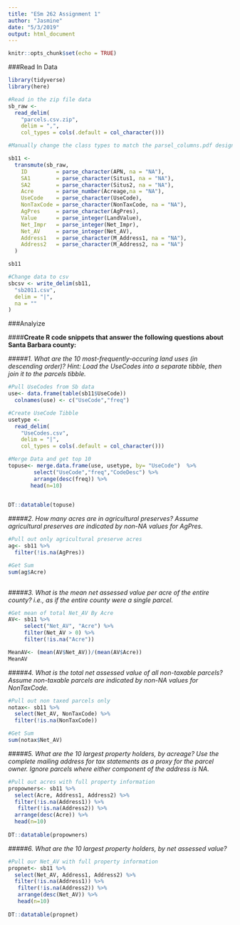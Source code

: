 ```yaml
---
title: "ESm 262 Assignment 1"
author: "Jasmine"
date: "5/3/2019"
output: html_document
---
```


```r
knitr::opts_chunk$set(echo = TRUE)
```

###Read In Data
```r
library(tidyverse)
library(here)
```

```r
#Read in the zip file data
sb_raw <-
  read_delim(
    "parcels.csv.zip",
    delim = ",",
    col_types = cols(.default = col_character()))
```


```r
#Manually change the class types to match the parsel_columns.pdf designations

sb11 <-
  transmute(sb_raw,
    ID         = parse_character(APN, na = "NA"),
    SA1        = parse_character(Situs1, na = "NA"),
    SA2        = parse_character(Situs2, na = "NA"),
    Acre       = parse_number(Acreage,na = "NA"),
    UseCode    = parse_character(UseCode),
    NonTaxCode = parse_character(NonTaxCode, na = "NA"),
    AgPres     = parse_character(AgPres),
    Value      = parse_integer(LandValue),
    Net_Impr   = parse_integer(Net_Impr),
    Net_AV     = parse_integer(Net_AV),
    Address1   = parse_character(M_Address1, na = "NA"),
    Address2   = parse_character(M_Address2, na = "NA")
  )

sb11
```

```r

#Change data to csv
sbcsv <- write_delim(sb11,
  "sb2011.csv",
  delim = "|",
  na = ""
)

```
###Analyize 

####**Create R code snippets that answer the following questions about Santa Barbara county:**

#####*1. What are the 10 most-frequently-occuring land uses (in descending order)?*
*Hint: Load the UseCodes into a separate tibble, then join it to the parcels tibble.*
```r

#Pull UseCodes from Sb data
use<- data.frame(table(sb11$UseCode))
  colnames(use) <- c("UseCode","freq")

#Create UseCode Tibble
usetype <-
  read_delim(
    "UseCodes.csv",
    delim = "|",
    col_types = cols(.default = col_character()))

#Merge Data and get top 10
topuse<- merge.data.frame(use, usetype, by= "UseCode")  %>% 
        select("UseCode","freq","CodeDesc") %>% 
        arrange(desc(freq)) %>% 
       head(n=10)

 
DT::datatable(topuse)
```

#####*2. How many acres are in agricultural preserves?*
*Assume agricultural preserves are indicated by non-NA values for AgPres.*
```r
#Pull out only agricultural preserve acres
ag<- sb11 %>% 
  filter(!is.na(AgPres))

#Get Sum
sum(ag$Acre)
  
```

#####*3. What is the mean net assessed value per acre of the entire county?*
*i.e., as if the entire county were a single parcel.*
```r

#Get mean of total Net_AV By Acre
AV<- sb11 %>% 
     select("Net_AV", "Acre") %>% 
     filter(Net_AV > 0) %>% 
     filter(!is.na("Acre"))

MeanAV<- (mean(AV$Net_AV))/(mean(AV$Acre))
MeanAV

```


#####*4. What is the total net assessed value of all non-taxable parcels?*
*Assume non-taxable parcels are indicated by non-NA values for NonTaxCode.*
```r

#Pull out non taxed parcels only
notax<- sb11 %>% 
  select(Net_AV, NonTaxCode) %>% 
  filter(!is.na(NonTaxCode))

#Get Sum
sum(notax$Net_AV)

```

#####*5. What are the 10 largest property holders, by acreage?*
*Use the complete mailing address for tax statements as a proxy for the parcel owner. Ignore parcels where either component of the address is NA.*
```r
#Pull out acres with full property information
propowners<- sb11 %>% 
  select(Acre, Address1, Address2) %>% 
  filter(!is.na(Address1)) %>% 
   filter(!is.na(Address2)) %>% 
  arrange(desc(Acre)) %>% 
  head(n=10)
  
DT::datatable(propowners)

```

#####*6. What are the 10 largest property holders, by net assessed value?*
```r
#Pull our Net_AV with full property information
propnet<- sb11 %>% 
  select(Net_AV, Address1, Address2) %>% 
  filter(!is.na(Address1)) %>% 
   filter(!is.na(Address2)) %>% 
   arrange(desc(Net_AV)) %>% 
   head(n=10)
  
DT::datatable(propnet)

```


